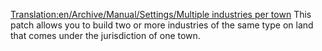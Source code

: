 [[Translation:en/Archive/Manual/Settings/Multiple industries per town]]
This patch allows you to build two or more industries of the same type on land that comes under the jurisdiction of one town.